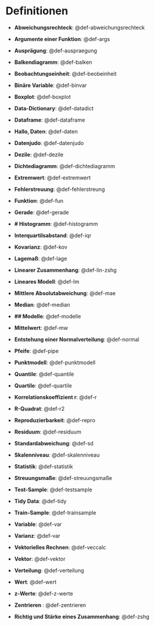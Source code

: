 # Definitionen



- **Abweichungsrechteck**: @def-abweichungsrechteck


- **Argumente einer Funktion**: @def-args


- **Ausprägung**: @def-auspraegung


- **Balkendiagramm**: @def-balken


- **Beobachtungseinheit**: @def-beobeinheit


- **Binäre Variable**: @def-binvar


- **Boxplot**: @def-boxplot


- **Data-Dictionary**: @def-datadict


- **Dataframe**: @def-dataframe


- **Hallo, Daten**: @def-daten


- **Datenjudo**: @def-datenjudo


- **Dezile**: @def-dezile


- **Dichtediagramm**: @def-dichtediagramm


- **Extremwert**: @def-extremwert


- **Fehlerstreuung**: @def-fehlerstreung


- **Funktion**: @def-fun


- **Gerade**: @def-gerade


- **# Histogramm**: @def-histogramm


- **Interquartilsabstand**: @def-iqr


- **Kovarianz**: @def-kov


- **Lagemaß**: @def-lage


- **Linearer Zusammenhang**: @def-lin-zshg


- **Lineares Modell**: @def-lm


- **Mittlere Absolutabweichung**: @def-mae


- **Median**: @def-median


- **## Modelle**: @def-modelle


- **Mittelwert**: @def-mw


- **Entstehung einer Normalverteilung**: @def-normal


- **Pfeife**: @def-pipe


- **Punktmodell**: @def-punktmodell


- **Quantile**: @def-quantile


- **Quartile**: @def-quartile


- **Korrelationskoeffizient r**: @def-r


- **R-Quadrat**: @def-r2


- **Reproduzierbarkeit**: @def-repro


- **Residuum**: @def-residuum


- **Standardabweichung**: @def-sd


- **Skalenniveau**: @def-skalenniveau


- **Statistik**: @def-statistik


- **Streuungsmaße**: @def-streuungsmaße


- **Test-Sample**: @def-testsample


- **Tidy Data**: @def-tidy


- **Train-Sample**: @def-trainsample


- **Variable**: @def-var


- **Varianz**: @def-var


- **Vektorielles Rechnen**: @def-veccalc


- **Vektor**: @def-vektor


- **Verteilung**: @def-verteilung


- **Wert**: @def-wert


- **z-Werte**: @def-z-werte


- **Zentrieren **: @def-zentrieren


- **Richtig und Stärke eines Zusammenhang**: @def-zshg


